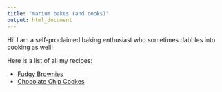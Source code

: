 ```yaml
---
title: "marium bakes (and cooks)"
output: html_document
---
```


Hi! I am a self-proclaimed baking enthusiast who sometimes dabbles into cooking as well!

Here is a list of all my recipes:

* [Fudgy Brownies](brownies.html)
* [Chocolate Chip Cookes](choc_chip_cookies.html)
